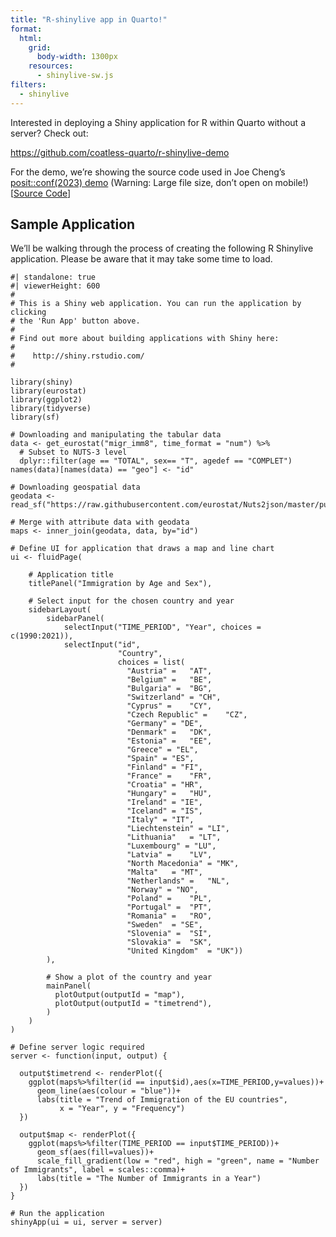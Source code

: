```yaml
---
title: "R-shinylive app in Quarto!"
format:
  html:
    grid: 
      body-width: 1300px
    resources: 
      - shinylive-sw.js
filters:
  - shinylive
---
```


Interested in deploying a Shiny application for R within Quarto without a server? Check out:

<https://github.com/coatless-quarto/r-shinylive-demo>

For the demo, we're showing the source code used in Joe Cheng's [posit::conf(2023) demo](https://jcheng5.github.io/posit-conf-2023-shinylive/#/option-3-include-1) (Warning: Large file size, don't open on mobile!) [[Source Code](https://github.com/jcheng5/posit-conf-2023-shinylive/blob/d385ad18eb0d867f25cc4721d9e8c25aeb2dfb90/slides.qmd#L299)]

## Sample Application 

We'll be walking through the process of creating the following R Shinylive application. Please be aware that it may take some time to load.

```shinylive-r
#| standalone: true
#| viewerHeight: 600
#
# This is a Shiny web application. You can run the application by clicking
# the 'Run App' button above.
#
# Find out more about building applications with Shiny here:
#
#    http://shiny.rstudio.com/
#

library(shiny)
library(eurostat)
library(ggplot2)
library(tidyverse)
library(sf)

# Downloading and manipulating the tabular data
data <- get_eurostat("migr_imm8", time_format = "num") %>%
  # Subset to NUTS-3 level
  dplyr::filter(age == "TOTAL", sex== "T", agedef == "COMPLET") 
names(data)[names(data) == "geo"] <- "id"

# Downloading geospatial data
geodata <- read_sf("https://raw.githubusercontent.com/eurostat/Nuts2json/master/pub/v2/2021/3035/20M/0.json")

# Merge with attribute data with geodata
maps <- inner_join(geodata, data, by="id")

# Define UI for application that draws a map and line chart
ui <- fluidPage(

    # Application title
    titlePanel("Immigration by Age and Sex"),

    # Select input for the chosen country and year
    sidebarLayout(
        sidebarPanel(
            selectInput("TIME_PERIOD", "Year", choices = c(1990:2021)),
            selectInput("id",
                        "Country",
                        choices = list(
                          "Austria" =	"AT",	
                          "Belgium" =	"BE",	
                          "Bulgaria" =	"BG",
                          "Switzerland" = "CH",
                          "Cyprus" =	"CY",
                          "Czech Republic" =	"CZ",
                          "Germany" = "DE",
                          "Denmark" =	"DK",
                          "Estonia" =	"EE",
                          "Greece" = "EL",
                          "Spain" =	"ES",
                          "Finland"	= "FI",
                          "France" =	"FR",
                          "Croatia" = "HR",
                          "Hungary" =	"HU",
                          "Ireland" = "IE",
                          "Iceland" = "IS",
                          "Italy" = "IT",
                          "Liechtenstein" = "LI",
                          "Lithuania"	= "LT",
                          "Luxembourg" = "LU",
                          "Latvia" =	"LV",
                          "North Macedonia" = "MK",
                          "Malta"	= "MT",
                          "Netherlands" =	"NL",
                          "Norway" = "NO",
                          "Poland" =	"PL",
                          "Portugal" =	"PT",
                          "Romania" =	"RO",
                          "Sweden"	= "SE",
                          "Slovenia" =	"SI",
                          "Slovakia" =	"SK",
                          "United Kingdom"	= "UK"))
        ),

        # Show a plot of the country and year
        mainPanel(
          plotOutput(outputId = "map"),
          plotOutput(outputId = "timetrend"),
        )
    )
)

# Define server logic required 
server <- function(input, output) {

  output$timetrend <- renderPlot({
    ggplot(maps%>%filter(id == input$id),aes(x=TIME_PERIOD,y=values))+
      geom_line(aes(colour = "blue"))+
      labs(title = "Trend of Immigration of the EU countries", 
           x = "Year", y = "Frequency")
  })

  output$map <- renderPlot({
    ggplot(maps%>%filter(TIME_PERIOD == input$TIME_PERIOD))+
      geom_sf(aes(fill=values))+
      scale_fill_gradient(low = "red", high = "green", name = "Number of Immigrants", label = scales::comma)+
      labs(title = "The Number of Immigrants in a Year")
  })
}

# Run the application 
shinyApp(ui = ui, server = server)

```
